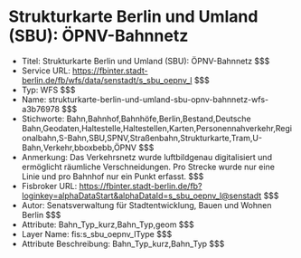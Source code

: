 # Strukturkarte Berlin und Umland (SBU): ÖPNV-Bahnnetz
- Titel: Strukturkarte Berlin und Umland (SBU): ÖPNV-Bahnnetz $$$
- Service URL: https://fbinter.stadt-berlin.de/fb/wfs/data/senstadt/s_sbu_oepnv_l $$$
- Typ: WFS $$$
- Name: strukturkarte-berlin-und-umland-sbu-opnv-bahnnetz-wfs-a3b76978 $$$
- Stichworte: Bahn,Bahnhof,Bahnhöfe,Berlin,Bestand,Deutsche Bahn,Geodaten,Haltestelle,Haltestellen,Karten,Personennahverkehr,Regionalbahn,S-Bahn,SBU,SPNV,Straßenbahn,Strukturkarte,Tram,U-Bahn,Verkehr,bboxbebb,ÖPNV $$$
- Anmerkung: Das Verkehrsnetz wurde luftbildgenau digitalisiert und ermöglicht räumliche Verschneidungen. Pro Strecke wurde nur eine Linie und pro Bahnhof nur ein Punkt erfasst. $$$
- Fisbroker URL: https://fbinter.stadt-berlin.de/fb?loginkey=alphaDataStart&alphaDataId=s_sbu_oepnv_l@senstadt $$$
- Autor: Senatsverwaltung für Stadtentwicklung, Bauen und Wohnen Berlin $$$
- Attribute: Bahn_Typ_kurz,Bahn_Typ,geom $$$
- Layer Name: fis:s_sbu_oepnv_lType $$$
- Attribute Beschreibung: Bahn_Typ_kurz,Bahn_Typ $$$
